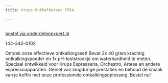 ```yaml
---
title: Krups Ontkalkerset F054

---
```



<Image src={imageProduct} width={imageProduct.width} alt="" />

[bestel via onderdelenexpert.nl](https://www.onderdelenexpert.nl/krups-ontkalkerset-f054-f0540010)

144-340-0102

Ontdek onze effectieve ontkalkingsset! Bevat 2x 40 gram krachtig ontkalkingspoeder en 1x pH-teststrookje om waterhardheid te meten. Speciaal ontwikkeld voor Krups Espresseria, Orchestro, Artese en andere espressoapparaten. Geniet van langdurige prestaties en behoud de smaak van je koffie met onze professionele ontkalkingsoplossing. Bestel nu!





